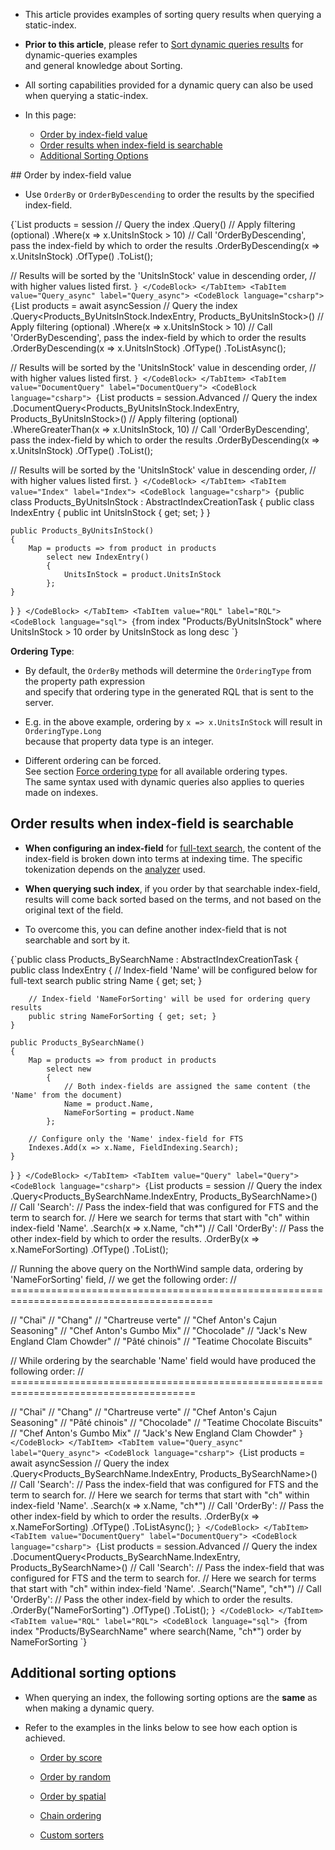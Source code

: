 
<Admonition type="note" title="">

* This article provides examples of sorting query results when querying a static-index.  

* **Prior to this article**, please refer to [Sort dynamic queries results](../../client-api/session/querying/sort-query-results.mdx) for dynamic-queries examples  
  and general knowledge about Sorting.

* All sorting capabilities provided for a dynamic query can also be used when querying a static-index.

* In this page:
    * [Order by index-field value](../../indexes/querying/sorting.mdx#order-by-index-field-value)  
    * [Order results when index-field is searchable](../../indexes/querying/sorting.mdx#order-results-when-index-field-is-searchable)  
    * [Additional Sorting Options](../../indexes/querying/sorting.mdx#additional-sorting-options)  

</Admonition>
## Order by index-field value

* Use `OrderBy` or `OrderByDescending` to order the results by the specified index-field.

<Tabs groupId='languageSyntax'>
<TabItem value="Query" label="Query">
<CodeBlock language="csharp">
{`List<Product> products = session
     // Query the index
    .Query<Products_ByUnitsInStock.IndexEntry, Products_ByUnitsInStock>()
     // Apply filtering (optional)
    .Where(x => x.UnitsInStock > 10)
     // Call 'OrderByDescending', pass the index-field by which to order the results
    .OrderByDescending(x => x.UnitsInStock)
    .OfType<Product>() 
    .ToList();

// Results will be sorted by the 'UnitsInStock' value in descending order,
// with higher values listed first.
`}
</CodeBlock>
</TabItem>
<TabItem value="Query_async" label="Query_async">
<CodeBlock language="csharp">
{`List<Product> products = await asyncSession
     // Query the index
    .Query<Products_ByUnitsInStock.IndexEntry, Products_ByUnitsInStock>()
     // Apply filtering (optional)
    .Where(x => x.UnitsInStock > 10)
     // Call 'OrderByDescending', pass the index-field by which to order the results
    .OrderByDescending(x => x.UnitsInStock)
    .OfType<Product>() 
    .ToListAsync();

// Results will be sorted by the 'UnitsInStock' value in descending order,
// with higher values listed first.
`}
</CodeBlock>
</TabItem>
<TabItem value="DocumentQuery" label="DocumentQuery">
<CodeBlock language="csharp">
{`List<Product> products = session.Advanced
     // Query the index
    .DocumentQuery<Products_ByUnitsInStock.IndexEntry, Products_ByUnitsInStock>()
     // Apply filtering (optional)
    .WhereGreaterThan(x => x.UnitsInStock, 10)
     // Call 'OrderByDescending', pass the index-field by which to order the results
    .OrderByDescending(x => x.UnitsInStock)
    .OfType<Product>() 
    .ToList();

// Results will be sorted by the 'UnitsInStock' value in descending order,
// with higher values listed first.
`}
</CodeBlock>
</TabItem>
<TabItem value="Index" label="Index">
<CodeBlock language="csharp">
{`public class Products_ByUnitsInStock : AbstractIndexCreationTask<Product>
{
    public class IndexEntry
    {
        public int UnitsInStock { get; set; }
    }
    
    public Products_ByUnitsInStock()
    {
        Map = products => from product in products
            select new IndexEntry()
            {
                UnitsInStock = product.UnitsInStock
            };
    }
}
`}
</CodeBlock>
</TabItem>
<TabItem value="RQL" label="RQL">
<CodeBlock language="sql">
{`from index "Products/ByUnitsInStock"
where UnitsInStock > 10
order by UnitsInStock as long desc
`}
</CodeBlock>
</TabItem>
</Tabs>

<Admonition type="info" title="">

**Ordering Type**:

* By default, the `OrderBy` methods will determine the `OrderingType` from the property path expression  
  and specify that ordering type in the generated RQL that is sent to the server.

* E.g. in the above example, ordering by `x => x.UnitsInStock` will result in `OrderingType.Long`  
  because that property data type is an integer.

* Different ordering can be forced.  
  See section [Force ordering type](../../client-api/session/querying/sort-query-results.mdx#force-ordering-type) for all available ordering types.  
  The same syntax used with dynamic queries also applies to queries made on indexes.

</Admonition>



## Order results when index-field is searchable

* **When configuring an index-field** for [full-text search](../../indexes/querying/searching.mdx), 
  the content of the index-field is broken down into terms at indexing time. 
  The specific tokenization depends on the [analyzer](../../indexes/using-analyzers.mdx) used.

* **When querying such index**, if you order by that searchable index-field, 
  results will come back sorted based on the terms, and not based on the original text of the field.
  
* To overcome this, you can define another index-field that is not searchable and sort by it. 

<Tabs groupId='languageSyntax'>
<TabItem value="Index" label="Index">
<CodeBlock language="csharp">
{`public class Products_BySearchName : AbstractIndexCreationTask<Product>
{
    public class IndexEntry
    {
        // Index-field 'Name' will be configured below for full-text search
        public string Name { get; set; }
        
        // Index-field 'NameForSorting' will be used for ordering query results 
        public string NameForSorting { get; set; }
    }

    public Products_BySearchName()
    {
        Map = products => from product in products
            select new
            {
                // Both index-fields are assigned the same content (the 'Name' from the document)
                Name = product.Name,
                NameForSorting = product.Name 
            };

        // Configure only the 'Name' index-field for FTS
        Indexes.Add(x => x.Name, FieldIndexing.Search);
    }
}
`}
</CodeBlock>
</TabItem>
<TabItem value="Query" label="Query">
<CodeBlock language="csharp">
{`List<Product> products = session
     // Query the index 
    .Query<Products_BySearchName.IndexEntry, Products_BySearchName>()
     // Call 'Search':
     // Pass the index-field that was configured for FTS and the term to search for.
     // Here we search for terms that start with "ch" within index-field 'Name'.
    .Search(x => x.Name, "ch*")
     // Call 'OrderBy':
     // Pass the other index-field by which to order the results.
    .OrderBy(x => x.NameForSorting)
    .OfType<Product>()
    .ToList();

// Running the above query on the NorthWind sample data, ordering by 'NameForSorting' field,
// we get the following order:
// =========================================================================================

// "Chai"
// "Chang"
// "Chartreuse verte"
// "Chef Anton's Cajun Seasoning"
// "Chef Anton's Gumbo Mix"
// "Chocolade"
// "Jack's New England Clam Chowder"
// "Pâté chinois"
// "Teatime Chocolate Biscuits"

// While ordering by the searchable 'Name' field would have produced the following order:
// ======================================================================================

// "Chai"
// "Chang"
// "Chartreuse verte"
// "Chef Anton's Cajun Seasoning"
// "Pâté chinois"
// "Chocolade"
// "Teatime Chocolate Biscuits"
// "Chef Anton's Gumbo Mix"
// "Jack's New England Clam Chowder"
`}
</CodeBlock>
</TabItem>
<TabItem value="Query_async" label="Query_async">
<CodeBlock language="csharp">
{`List<Product> products = await asyncSession
     // Query the index 
    .Query<Products_BySearchName.IndexEntry, Products_BySearchName>()
     // Call 'Search':
     // Pass the index-field that was configured for FTS and the term to search for.
     // Here we search for terms that start with "ch" within index-field 'Name'.
    .Search(x => x.Name, "ch*")
     // Call 'OrderBy':
     // Pass the other index-field by which to order the results.
    .OrderBy(x => x.NameForSorting)
    .OfType<Product>()
    .ToListAsync();
`}
</CodeBlock>
</TabItem>
<TabItem value="DocumentQuery" label="DocumentQuery">
<CodeBlock language="csharp">
{`List<Product> products = session.Advanced
     // Query the index
    .DocumentQuery<Products_BySearchName.IndexEntry, Products_BySearchName>()
     // Call 'Search':
     // Pass the index-field that was configured for FTS and the term to search for.
     // Here we search for terms that start with "ch" within index-field 'Name'.
    .Search("Name", "ch*")
     // Call 'OrderBy':
     // Pass the other index-field by which to order the results.
    .OrderBy("NameForSorting")
    .OfType<Product>()
    .ToList();
`}
</CodeBlock>
</TabItem>
<TabItem value="RQL" label="RQL">
<CodeBlock language="sql">
{`from index "Products/BySearchName" 
where search(Name, "ch*")
order by NameForSorting
`}
</CodeBlock>
</TabItem>
</Tabs>



## Additional sorting options

* When querying an index, the following sorting options are the **same** as when making a dynamic query.

* Refer to the examples in the links below to see how each option is achieved.

  * [Order by score](../../client-api/session/querying/sort-query-results.mdx#order-by-score)

  * [Order by random](../../client-api/session/querying/sort-query-results.mdx#order-by-random)

  * [Order by spatial](../../client-api/session/querying/sort-query-results.mdx#order-by-spatial)

  * [Chain ordering](../../client-api/session/querying/sort-query-results.mdx#chain-ordering)

  * [Custom sorters](../../client-api/session/querying/sort-query-results.mdx#custom-sorters)




